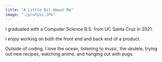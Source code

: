 ```yaml
---
title: "A Little Bit About Me"
image: "./profpic.JPG"
---
```



I graduated with a Computer Science B.S. from <Underlining>UC Santa Cruz</Underlining> in 2021.

I enjoy working on both the front end and back end of a product.

Outside of coding, I love the ocean, listening to music, the ukulele, trying out new recipes, watching anime, and hanging out with pugs.
